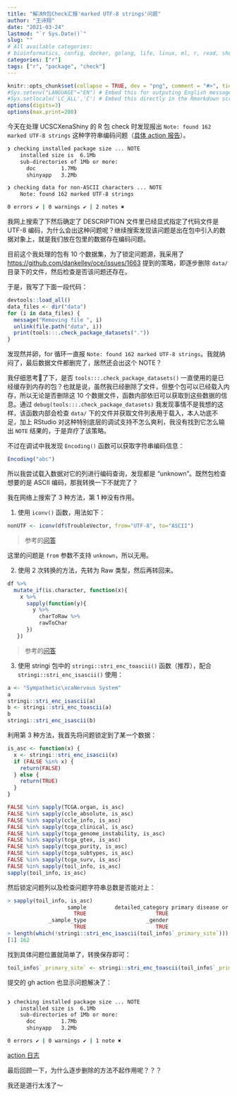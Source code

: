 ```yaml
---
title: "解决R包Check汇报'marked UTF-8 strings'问题"
author: "王诗翔"
date: "2021-03-24"
lastmod: "`r Sys.Date()`"
slug: ""
# All available categories:
# bioinformatics, config, docker, golang, life, linux, ml, r, read, shell, thinking
categories: ["r"]
tags: ["r", "package", "check"]
---
```


```r
knitr::opts_chunk$set(collapse = TRUE, dev = "png", comment = "#>", tidy = "styler")
#Sys.setenv("LANGUAGE"="EN") # Embed this for outputing English message
#Sys.setlocale('LC_ALL','C') # Embed this directly in the Rmarkdown script that contains the Chinese character comment
options(digits=3)
options(max.print=200)
```

今天在处理 UCSCXenaShiny 的 R 包 check 时发现报出 `Note: found 162 marked UTF-8 strings` 这种字符串编码问题（[具体 action 报告](https://github.com/openbiox/UCSCXenaShiny/runs/2181920523)）。

```sh
❯ checking installed package size ... NOTE
    installed size is  6.1Mb
    sub-directories of 1Mb or more:
      doc        1.7Mb
      shinyapp   3.2Mb

❯ checking data for non-ASCII characters ... NOTE
    Note: found 162 marked UTF-8 strings

0 errors ✔ | 0 warnings ✔ | 2 notes ✖
```

我网上搜索了下然后确定了 DESCRIPTION 文件里已经显式指定了代码文件是 UTF-8 编码，为什么会出这种问题呢？继续搜索发现该问题是出在包中引入的数据对象上，就是我们放在包里的数据存在编码问题。

目前这个我处理的包有 10 个数据集，为了锁定问题源，我采用了 <https://github.com/dankelley/oce/issues/1663> 提到的策略，即逐步删除 `data/` 目录下的文件，然后检查是否该问题还存在。

于是，我写了下面一段代码：

```r
devtools::load_all()
data_files <- dir("data")
for (i in data_files) {
  message("Removing file ", i)
  unlink(file.path("data", i))
  print(tools:::.check_package_datasets("."))
}
```

发现然并卵，for 循环一直报 `Note: found 162 marked UTF-8 strings`。我就纳闷了，最后数据文件都删完了，居然还会出这个 NOTE？


我仔细思考🤔了下，是否 `tools:::.check_package_datasets()` 一直使用的是已经缓存到内存的包？也就是说，虽然我已经删除了文件，但整个包可以已经载入内存，所以无论是否删除这 10 个数据文件，函数内部依旧可以获取到这些数据的信息。通过 `debug(tools:::.check_package_datasets)` 我发现事情不是我想的这样，该函数内部会检查 `data/` 下的文件并获取文件列表用于载入，本人功底不足，加上 RStudio 对这种特别底层的调试支持不怎么爽利，我没有找到它怎么输出 `NOTE` 结果的，于是弃疗了该策略。

不过在调试中我发现 `Encoding()` 函数可以获取字符串编码信息：

```r
Encoding("abc")
```

所以我尝试载入数据对它的列进行编码查询，发现都是 "unknown"。既然包检查想要的是 ASCII 编码，那我转换一下不就完了？

我在网络上搜索了 3 种方法，第 1 种没有作用。

1. 使用 `iconv()` 函数，用法如下：

```r
nonUTF <- iconv(df$TroubleVector, from="UTF-8", to="ASCII")
```

> 参考的[问答](https://stackoverflow.com/questions/29043932/how-to-handle-example-data-in-r-package-that-has-utf-8-marked-strings/66776929#66776929)

这里的问题是 `from` 参数不支持 `unknown`，所以无用。

2. 使用 2 次转换的方法，先转为 Raw 类型，然后再转回来。

```r
df %>%
  mutate_if(is.character, function(x){
    x %>%
      sapply(function(y){
        y %>%
          charToRaw %>%
          rawToChar
      })
   })
```

> 参考的[问答](https://stackoverflow.com/questions/50843750/r-string-encoding-from-unknown-ascii-to-utf-8)

3. 使用 stringi 包中的 `stringi::stri_enc_toascii()` 函数（推荐），配合 `stringi::stri_enc_isascii()` 使用：

```r
a <- "Sympathetic\xcaNervous System"
a
stringi::stri_enc_isascii(a)
b <- stringi::stri_enc_toascii(a)
b
stringi::stri_enc_isascii(b)
```

利用第 3 种方法，我首先将问题锁定到了某一个数据：

```r
is_asc <- function(x) {
  x <- stringi::stri_enc_isascii(x)
  if (FALSE %in% x) {
    return(FALSE)
  } else {
    return(TRUE)
  }
}

FALSE %in% sapply(TCGA.organ, is_asc)
FALSE %in% sapply(ccle_absolute, is_asc)
FALSE %in% sapply(ccle_info, is_asc)
FALSE %in% sapply(tcga_clinical, is_asc)
FALSE %in% sapply(tcga_genome_instability, is_asc)
FALSE %in% sapply(tcga_gtex, is_asc)
FALSE %in% sapply(tcga_purity, is_asc)
FALSE %in% sapply(tcga_subtypes, is_asc)
FALSE %in% sapply(tcga_surv, is_asc)
FALSE %in% sapply(toil_info, is_asc)
sapply(toil_info, is_asc)
```

然后锁定问题列以及检查问题字符串总数是否能对上：

```r
> sapply(toil_info, is_asc)
                   sample         detailed_category primary disease or tissue             _primary_site 
                     TRUE                      TRUE                      TRUE                     FALSE 
             _sample_type                   _gender                    _study 
                     TRUE                      TRUE                      TRUE 
> length(which(!stringi::stri_enc_isascii(toil_info$`_primary_site`)))
[1] 162
```

找到具体问题位置就简单了，转换保存即可：

```r
toil_info$`_primary_site` <- stringi::stri_enc_toascii(toil_info$`_primary_site`)
```

提交的 gh action 也显示问题解决了：

```sh

❯ checking installed package size ... NOTE
    installed size is  6.1Mb
    sub-directories of 1Mb or more:
      doc        1.7Mb
      shinyapp   3.2Mb

0 errors ✔ | 0 warnings ✔ | 1 note ✖
```

[action 日志](https://github.com/openbiox/UCSCXenaShiny/runs/2182335447?check_suite_focus=true)

最后回顾一下，为什么逐步删除的方法不起作用呢？？？

我还是道行太浅了～
